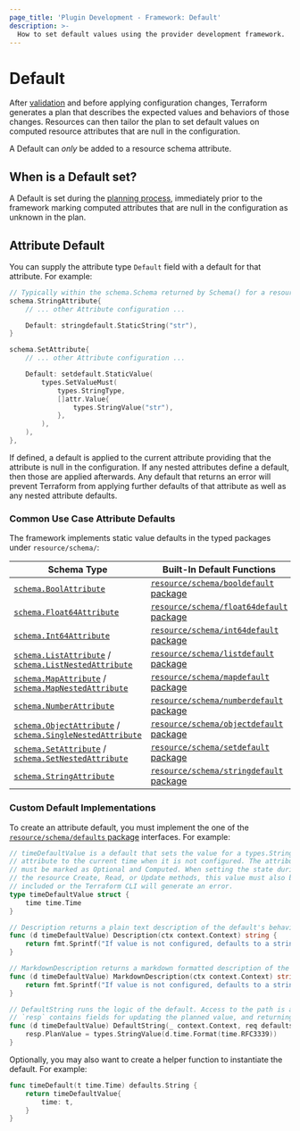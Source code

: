 ```yaml
---
page_title: 'Plugin Development - Framework: Default'
description: >-
  How to set default values using the provider development framework.
---
```


# Default

After [validation](/terraform/plugin/framework/validation) and before applying configuration changes, Terraform generates a plan that describes the expected values and behaviors of those changes. Resources can then tailor the plan to set default values on computed resource attributes that are null in the configuration.

A Default can _only_ be added to a resource schema attribute.

## When is a Default set?

A Default is set during the [planning process](/terraform/plugin/framework/resources/plan-modification#plan-modification-process), immediately prior to the framework marking computed attributes that are null in the configuration as unknown in the plan.

## Attribute Default

You can supply the attribute type `Default` field with a default for that attribute. For example:

```go
// Typically within the schema.Schema returned by Schema() for a resource.
schema.StringAttribute{
    // ... other Attribute configuration ...

    Default: stringdefault.StaticString("str"),
}

schema.SetAttribute{
    // ... other Attribute configuration ...

    Default: setdefault.StaticValue(
        types.SetValueMust(
            types.StringType,
            []attr.Value{
                types.StringValue("str"),
            },
        ),
    ),
},
```

If defined, a default is applied to the current attribute providing that the attribute is null in the configuration. If any nested attributes define a default, then those are applied afterwards. Any default that returns an error will prevent Terraform from applying further defaults of that attribute as well as any nested attribute defaults.

### Common Use Case Attribute Defaults

The framework implements static value defaults in the typed packages under `resource/schema/`:

| Schema Type | Built-In Default Functions |
|---|---|
| [`schema.BoolAttribute`](https://pkg.go.dev/github.com/hashicorp/terraform-plugin-framework/resource/schema#BoolAttribute) |  [`resource/schema/booldefault` package](https://pkg.go.dev/github.com/hashicorp/terraform-plugin-framework/resource/schema/booldefault) |
| [`schema.Float64Attribute`](https://pkg.go.dev/github.com/hashicorp/terraform-plugin-framework/resource/schema#Float64Attribute) |  [`resource/schema/float64default` package](https://pkg.go.dev/github.com/hashicorp/terraform-plugin-framework/resource/schema/float64default) |
| [`schema.Int64Attribute`](https://pkg.go.dev/github.com/hashicorp/terraform-plugin-framework/resource/schema#Int64Attribute) |  [`resource/schema/int64default` package](https://pkg.go.dev/github.com/hashicorp/terraform-plugin-framework/resource/schema/int64default) |
| [`schema.ListAttribute`](https://pkg.go.dev/github.com/hashicorp/terraform-plugin-framework/resource/schema#ListAttribute) / [`schema.ListNestedAttribute`](https://pkg.go.dev/github.com/hashicorp/terraform-plugin-framework/resource/schema#ListNestedAttribute) |  [`resource/schema/listdefault` package](https://pkg.go.dev/github.com/hashicorp/terraform-plugin-framework/resource/schema/listdefault) |
| [`schema.MapAttribute`](https://pkg.go.dev/github.com/hashicorp/terraform-plugin-framework/resource/schema#MapAttribute) / [`schema.MapNestedAttribute`](https://pkg.go.dev/github.com/hashicorp/terraform-plugin-framework/resource/schema#MapNestedAttribute) |  [`resource/schema/mapdefault` package](https://pkg.go.dev/github.com/hashicorp/terraform-plugin-framework/resource/schema/mapdefault) |
| [`schema.NumberAttribute`](https://pkg.go.dev/github.com/hashicorp/terraform-plugin-framework/resource/schema#NumberAttribute) |  [`resource/schema/numberdefault` package](https://pkg.go.dev/github.com/hashicorp/terraform-plugin-framework/resource/schema/numberdefault) |
| [`schema.ObjectAttribute`](https://pkg.go.dev/github.com/hashicorp/terraform-plugin-framework/resource/schema#ObjectAttribute) / [`schema.SingleNestedAttribute`](https://pkg.go.dev/github.com/hashicorp/terraform-plugin-framework/resource/schema#SingleNestedAttribute) |  [`resource/schema/objectdefault` package](https://pkg.go.dev/github.com/hashicorp/terraform-plugin-framework/resource/schema/objectdefault) |
| [`schema.SetAttribute`](https://pkg.go.dev/github.com/hashicorp/terraform-plugin-framework/resource/schema#SetAttribute) / [`schema.SetNestedAttribute`](https://pkg.go.dev/github.com/hashicorp/terraform-plugin-framework/resource/schema#SetNestedAttribute) |  [`resource/schema/setdefault` package](https://pkg.go.dev/github.com/hashicorp/terraform-plugin-framework/resource/schema/setdefault) |
| [`schema.StringAttribute`](https://pkg.go.dev/github.com/hashicorp/terraform-plugin-framework/resource/schema#StringAttribute) |  [`resource/schema/stringdefault` package](https://pkg.go.dev/github.com/hashicorp/terraform-plugin-framework/resource/schema/stringdefault) |

### Custom Default Implementations

To create an attribute default, you must implement the one of the [`resource/schema/defaults` package](https://pkg.go.dev/github.com/hashicorp/terraform-plugin-framework/resource/schema/defaults) interfaces. For example:

```go
// timeDefaultValue is a default that sets the value for a types.StringType
// attribute to the current time when it is not configured. The attribute
// must be marked as Optional and Computed. When setting the state during
// the resource Create, Read, or Update methods, this value must also be
// included or the Terraform CLI will generate an error.
type timeDefaultValue struct {
	time time.Time
}

// Description returns a plain text description of the default's behavior, suitable for a practitioner to understand its impact.
func (d timeDefaultValue) Description(ctx context.Context) string {
	return fmt.Sprintf("If value is not configured, defaults to a string representation of the current time")
}

// MarkdownDescription returns a markdown formatted description of the default's behavior, suitable for a practitioner to understand its impact.
func (d timeDefaultValue) MarkdownDescription(ctx context.Context) string {
	return fmt.Sprintf("If value is not configured, defaults to a string representation of the current time")
}

// DefaultString runs the logic of the default. Access to the path is available in `req`, while
// `resp` contains fields for updating the planned value, and returning diagnostics.
func (d timeDefaultValue) DefaultString(_ context.Context, req defaults.StringRequest, resp *defaults.StringResponse) {
	resp.PlanValue = types.StringValue(d.time.Format(time.RFC3339))
}
```

Optionally, you may also want to create a helper function to instantiate the default. For example:

```go
func timeDefault(t time.Time) defaults.String {
	return timeDefaultValue{
		time: t,
	}
}
```